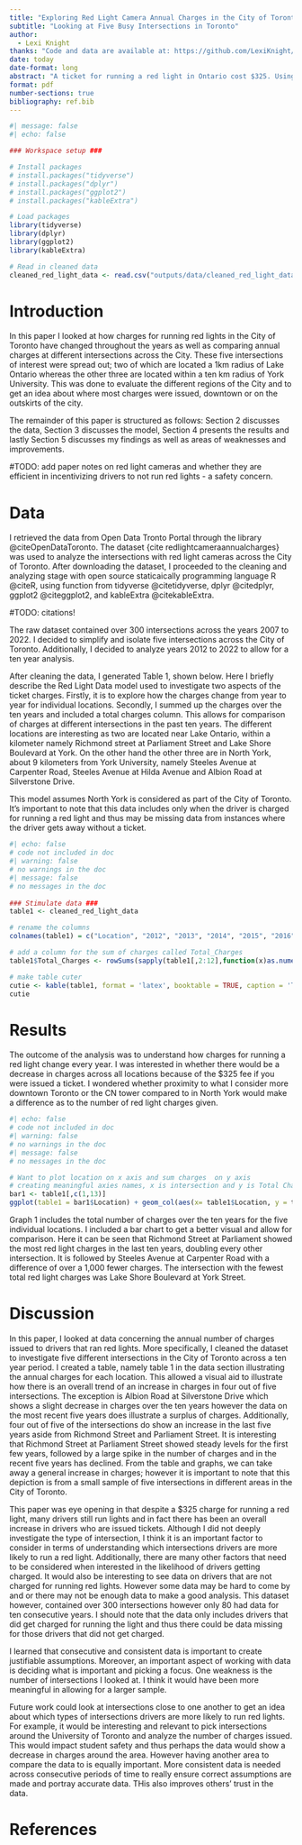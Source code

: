 ```yaml
---
title: "Exploring Red Light Camera Annual Charges in the City of Toronto Between the Years of 2012 and 2022."
subtitle: "Looking at Five Busy Intersections in Toronto"
author: 
  - Lexi Knight
thanks: "Code and data are available at: https://github.com/LexiKnight/Red_light_camera.git"
date: today
date-format: long
abstract: "A ticket for running a red light in Ontario cost $325. Using data from five different intersections in Toronto as my sample, I looked at the number of charges issued for running red lights over a ten year period. Despite the cost of the ticket, there is a general trend of an average increase in the number of charges. These findings suggest red light camera charges do not necessarily disincentivize drivers from running lights in busy intersections."
format: pdf
number-sections: true
bibliography: ref.bib
---
```


```r
#| message: false
#| echo: false

### Workspace setup ###

# Install packages
# install.packages("tidyverse")
# install.packages("dplyr")
# install.packages("ggplot2")
# install.packages("kableExtra")

# Load packages
library(tidyverse)
library(dplyr)
library(ggplot2)
library(kableExtra)

# Read in cleaned data
cleaned_red_light_data <- read.csv("outputs/data/cleaned_red_light_data.csv")

```

# Introduction
  In this paper I looked at how charges for running red lights in the City of Toronto have changed throughout the years as well as comparing annual charges at different intersections across the City. These five intersections of interest were spread out; two of which are located a 1km radius of Lake Ontario whereas the other three are located within a ten km radius of York University. This was done to evaluate the different regions of the City and to get an idea about where most charges were issued, downtown or on the outskirts of the city. 

  The remainder of this paper is structured as follows: Section 2 discusses the data, Section 3 discusses the model, Section 4 presents the results and lastly Section 5 discusses my findings as well as areas of weaknesses and improvements. 

#TODO: add paper notes on red light cameras and whether they are efficient in incentivizing drivers to not run red lights - a safety concern. 


# Data {#sec-data}
I retrieved the data from Open Data Tronto Portal through the library @citeOpenDataToronto. The dataset {cite redlightcameraannualcharges} was used to analyze the intersections with red light cameras across the City of Toronto. After downloading the dataset, I proceeded to the cleaning and analyzing stage with open source staticaically programming language R @citeR, using function from tidyverse @citetidyverse, dplyr @citedplyr, ggplot2 @citeggplot2, and kableExtra @citekableExtra.

#TODO: citations!

  The raw dataset contained over 300 intersections across the years 2007 to 2022. I decided to simplify and isolate five intersections across the City of Toronto. Additionally, I decided to analyze years 2012 to 2022 to allow for a ten year analysis.

  After cleaning the data, I generated Table 1, shown below. 
Here I briefly describe the Red Light Data model used to investigate two aspects of the ticket charges. Firstly, it is to explore how the charges change from year to year for individual locations. Secondly, I summed up the charges over the ten years and included a total charges column. This allows for comparison of charges at different intersections in the past ten years. The different locations are interesting as two are located near Lake Ontario, within a kilometer namely Richmond street at Parliament Street and Lake Shore Boulevard at York. On the other hand the other three are in North York, about 9 kilometers from York University, namely Steeles Avenue at Carpenter Road, Steeles Avenue at Hilda Avenue and Albion Road at Silverstone Drive. 

  This model assumes North York is considered as part of the City of Toronto. It's important to note that this data includes only when the driver is charged for running a red light and thus may be missing data from instances where the driver gets away without a ticket. 

```r
#| echo: false 
# code not included in doc
#| warning: false 
# no warnings in the doc
#| message: false 
# no messages in the doc
  
### Stimulate data ###
table1 <- cleaned_red_light_data

# rename the columns 
colnames(table1) = c("Location", "2012", "2013", "2014", "2015", "2016", "2017", "2018", "2019", "2020", "2021", "2022")

# add a column for the sum of charges called Total_Charges  
table1$Total_Charges <- rowSums(sapply(table1[,2:12],function(x)as.numeric(as.character(x))))

# make table cuter
cutie <- kable(table1, format = 'latex', booktable = TRUE, caption = 'Total Number of Charges per Year Based on Location') %>% kable_styling(latex_options = 'scale_down')
cutie

```

# Results

 The outcome of the analysis was to understand how charges for running a red light change every year. I was interested in whether there would be a decrease in charges across all locations because of the $325 fee if you were issued a ticket. I wondered whether proximity to what I consider more downtown Toronto or the CN tower compared to in North York would make a difference as to the number of red light charges given.

```r
#| echo: false 
# code not included in doc
#| warning: false 
# no warnings in the doc
#| message: false 
# no messages in the doc

# Want to plot location on x axis and sum charges  on y axis
# creating meaningful axies names, x is intersection and y is Total Charges
bar1 <- table1[,c(1,13)]
ggplot(table1 = bar1$Location) + geom_col(aes(x= table1$Location, y = table1$Total_Charges)) +labs(title = "Graph 1: Location vs. Total Changes", y = "Total Charges", x = "Location") 


```

  Graph 1 includes the total number of charges over the ten years for the five individual locations. I included a bar chart to get a better visual and allow for comparison. Here it can be seen that Richmond Street at Parliament showed the most red light charges in the last ten years, doubling every other intersection. It is followed by Steeles Avenue at Carpenter Road with a difference of over a 1,000 fewer charges. The intersection with the fewest total red light charges was Lake Shore Boulevard at York Street.

# Discussion

  In this paper, I looked at data  concerning the annual number of charges issued to drivers that ran red lights. More specifically, I cleaned the dataset to investigate five different intersections in the City of Toronto across a ten year period. I created a table, namely table 1 in the data section illustrating the annual charges for each location. This allowed a visual aid to illustrate how there is an overall trend of an increase in charges in four out of five intersections. The exception is Albion Road at Silverstone Drive which shows a slight decrease in charges over the ten years however the data on the most recent five years does illustrate a surplus of charges. Additionally, four out of five of the intersections do show an increase in the last five years aside from Richmond Street and Parliament Street. It is interesting that Richmond Street at Parliament Street showed steady levels for the first few years, followed by a large spike in the number of charges and in the recent five years has declined. From the table and graphs, we can take away a general increase in charges; however it is important to note that this depiction is from a small sample of five intersections in different areas in the City of Toronto. 

  This paper was eye opening in that despite a $325 charge for running a red light, many drivers still run lights and in fact there has been an overall increase in drivers who are issued tickets. Although I did not deeply investigate the type of intersection, I think it is an important factor to consider in terms of understanding which intersections drivers are more likely to run a red light. Additionally, there are many other factors that need to be considered when interested in the likelihood of drivers getting charged. It would also be interesting to see data on drivers that are not charged for running red lights. However some data may be hard to come by and or there may not be enough data to make a good analysis.  This dataset however, contained over 300 intersections however only 80 had data for ten consecutive years. I should note that the data only includes drivers that did get charged for running the light and thus there could be data missing for those drivers that did not get charged. 

  I learned that consecutive and consistent data is important to create justifiable assumptions. Moreover, an important aspect of working with data is deciding what is important and picking a focus. One weakness is the number of intersections I looked at. I think it would have been more meaningful in allowing for a larger sample. 

  Future work could look at intersections close to one another to get an idea about which types of intersections drivers are more likely to run red lights. For example, it would be interesting and relevant to pick intersections around the University of Toronto and analyze the number of charges issued. This would impact student safety and thus perhaps the data would show a decrease in charges around the area. However having another area to compare the data to is equally important.  More consistent data is needed  across consecutive periods of time to really ensure correct assumptions are made and portray accurate data. THis also improves others' trust in the data. 

\newpage


# References


